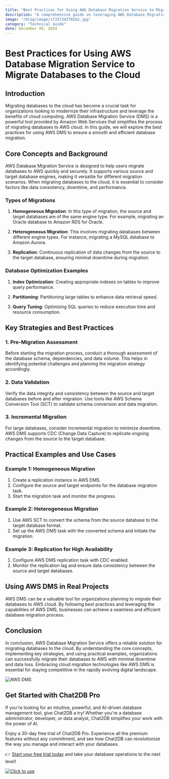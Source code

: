 ```yaml
---
title: "Best Practices for Using AWS Database Migration Service to Migrate Databases to the Cloud"
description: "A comprehensive guide on leveraging AWS Database Migration Service for seamless database migration to the cloud, with best practices and practical examples."
image: "/blog/image/1733734270162.jpg"
category: "Technical Guide"
date: December 09, 2024
---
```


# Best Practices for Using AWS Database Migration Service to Migrate Databases to the Cloud

## Introduction

Migrating databases to the cloud has become a crucial task for organizations looking to modernize their infrastructure and leverage the benefits of cloud computing. AWS Database Migration Service (DMS) is a powerful tool provided by Amazon Web Services that simplifies the process of migrating databases to AWS cloud. In this guide, we will explore the best practices for using AWS DMS to ensure a smooth and efficient database migration.

## Core Concepts and Background

AWS Database Migration Service is designed to help users migrate databases to AWS quickly and securely. It supports various source and target database engines, making it versatile for different migration scenarios. When migrating databases to the cloud, it is essential to consider factors like data consistency, downtime, and performance.

### Types of Migrations

1. **Homogeneous Migration**: In this type of migration, the source and target databases are of the same engine type. For example, migrating an Oracle database to Amazon RDS for Oracle.

2. **Heterogeneous Migration**: This involves migrating databases between different engine types. For instance, migrating a MySQL database to Amazon Aurora.

3. **Replication**: Continuous replication of data changes from the source to the target database, ensuring minimal downtime during migration.

### Database Optimization Examples

1. **Index Optimization**: Creating appropriate indexes on tables to improve query performance.

2. **Partitioning**: Partitioning large tables to enhance data retrieval speed.

3. **Query Tuning**: Optimizing SQL queries to reduce execution time and resource consumption.

## Key Strategies and Best Practices

### 1. Pre-Migration Assessment

Before starting the migration process, conduct a thorough assessment of the database schema, dependencies, and data volume. This helps in identifying potential challenges and planning the migration strategy accordingly.

### 2. Data Validation

Verify the data integrity and consistency between the source and target databases before and after migration. Use tools like AWS Schema Conversion Tool (SCT) to validate schema conversion and data migration.

### 3. Incremental Migration

For large databases, consider incremental migration to minimize downtime. AWS DMS supports CDC (Change Data Capture) to replicate ongoing changes from the source to the target database.

## Practical Examples and Use Cases

### Example 1: Homogeneous Migration

1. Create a replication instance in AWS DMS.
2. Configure the source and target endpoints for the database migration task.
3. Start the migration task and monitor the progress.

### Example 2: Heterogeneous Migration

1. Use AWS SCT to convert the schema from the source database to the target database format.
2. Set up the AWS DMS task with the converted schema and initiate the migration.

### Example 3: Replication for High Availability

1. Configure AWS DMS replication task with CDC enabled.
2. Monitor the replication lag and ensure data consistency between the source and target databases.

## Using AWS DMS in Real Projects

AWS DMS can be a valuable tool for organizations planning to migrate their databases to AWS cloud. By following best practices and leveraging the capabilities of AWS DMS, businesses can achieve a seamless and efficient database migration process.

## Conclusion

In conclusion, AWS Database Migration Service offers a reliable solution for migrating databases to the cloud. By understanding the core concepts, implementing key strategies, and using practical examples, organizations can successfully migrate their databases to AWS with minimal downtime and data loss. Embracing cloud migration technologies like AWS DMS is essential for staying competitive in the rapidly evolving digital landscape.

![AWS DMS](https://example.com/aws-dms-image.jpg)

## Get Started with Chat2DB Pro

If you're looking for an intuitive, powerful, and AI-driven database management tool, give Chat2DB a try! Whether you're a database administrator, developer, or data analyst, Chat2DB simplifies your work with the power of AI.

Enjoy a 30-day free trial of Chat2DB Pro. Experience all the premium features without any commitment, and see how Chat2DB can revolutionize the way you manage and interact with your databases.

👉 [Start your free trial today](https://chat2db.ai/pricing) and take your database operations to the next level!


[![Click to use](/image/blog/bg/chat2db.jpg)](https://chat2db.ai/)
